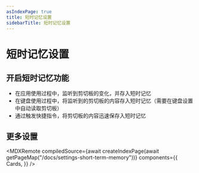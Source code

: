 ```yaml
---
asIndexPage: true
title: 短时记忆设置
sidebarTitle: 短时记忆设置
---
```



# 短时记忆设置

## 开启短时记忆功能

- 在应用使用过程中，监听到剪切板的变化，并存入短时记忆
- 在键盘使用过程中，将监听到的剪切板的内容存入短时记忆（需要在键盘设置中自动读取剪切板）
- 通过触发快捷指令，将剪切板的内容迅速保存入短时记忆

## 更多设置

<MDXRemote
  compiledSource={await createIndexPage(await getPageMap("/docs/settings-short-term-memory"))}
  components={{
    Cards,
  }}
/>

